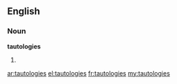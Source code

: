 ==English==
===Noun===
'''tautologies'''
# {{plural of|[[tautology]]}}

[[ar:tautologies]]
[[el:tautologies]]
[[fr:tautologies]]
[[my:tautologies]]